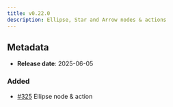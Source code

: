 ```yaml
---
title: v0.22.0
description: Ellipse, Star and Arrow nodes & actions
---
```


## Metadata

- **Release date**: 2025-06-05

### Added

- [#325](https://github.com/InditexTech/weavejs/issues/325) Ellipse node & action
